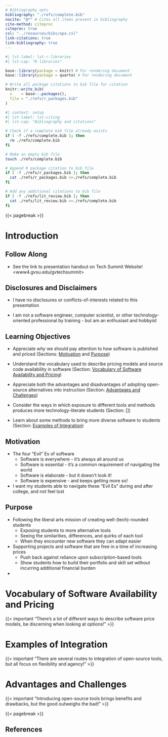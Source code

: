 ```yaml
---
# Bibliography opts
bibliography: "./refs/complete.bib"
nocite: "@*" # Cites all items present in bibliography
cite-method: citeproc
citeproc: true
csl: "../resources/bibs/apa.csl"
link-citations: true
link-bibliography: true
---
```

```r
#| lst-label: lst-r-libraries
#| lst-cap: "R libraries"

base::library(package = knitr) # For rendering document
base::library(package = quarto) # For rendering document

# Write all package citations to bib file for citation
knitr::write_bib(
  x    = base::.packages(),
  file = "./refs/r_packages.bib"
)
```

```bash
#| context: setup
#| lst-label: lst-citing
#| lst-cap: "Bibliography and citations"

# Check if a complete bib file already exists
if [ -f ./refs/complete.bib ]; then
  rm ./refs/complete.bib
fi

# Make an empty bib file
touch ./refs/complete.bib

# Append R package citation to bib file
if [ -f ./refs/r_packages.bib ]; then
  cat ./refs/r_packages.bib >>./refs/complete.bib
fi

# Add any additional citations to bib file
if [ -f ./refs/lit_review.bib ]; then
  cat ./refs/lit_review.bib >>./refs/complete.bib
fi
```

{{< pagebreak >}}

# Introduction {#sec-intro}

## Follow Along {#sec-follow-along}

- See the link to presentation handout on Tech Summit Website! <www4.gvsu.edu/gvtechsummit>

## Disclosures and Disclaimers {#sec-disclosures}

- I have no disclosures or conflicts-of-interests related to this presentation

- I am not a software engineer, computer scientist, or other technology-oriented
professional by training - but am an enthusiast and hobbyist

## Learning Objectives {#sec-learning-objs}

- Appreciate *why* we should pay attention to how software is published and
priced (Sections: [Motivation] and [Purpose])

- Understand the vocabulary used to describe pricing models and source code
availability in software (Section: [Vocabulary of Software Availability and
Pricing])

- Appreciate both the advantages and disadvantages of adopting open-source
alternatives into instruction (Section: [Advantages and Challenges])

- Consider the ways in which exposure to different tools and methods produces
more technology-literate students (Section: [])

- Learn about some methods to bring more diverse software to students (Section:
[Examples of Integration])

## Motivation {#sec-motivation}

- The four "Evil" Es of software
  - Software is everywhere - it's always all around us
  - Software is essential - it's a common requirement of navigating the world
  - Software is elaborate - but it doesn't look it!
  - Software is expensive - and keeps getting more so!

- I want my students able to navigate these "Evil Es" during and after college,
and not feel lost

## Purpose {#sec-purpose}

- Following the liberal arts mission of creating well-(tech)-rounded students
  - Exposing students to more alternative tools
  - Seeing the similarities, differences, and quirks of each tool
  - When they encounter new software they can adapt easier

- Supporting projects and software that are free in a time of increasing prices
  - Push back against reliance upon subscription-based tools
  - Show students how to build their portfolio and skill set without incurring
  additional financial burden

-

# Vocabulary of Software Availability and Pricing {#sec-avail}

{{< important "There's a lot of different ways to describe software price models,
be discerning when looking at options!" >}}

# Examples of Integration {#sec-examples-of-integration}

{{< important "There are several routes to integration of open-source tools, but
all focus on flexibility and agency!" >}}

# Advantages and Challenges {#sec-adv}

{{< important "Introducing open-source tools brings benefits and drawbacks, but
the good outweighs the bad!" >}}

{{< pagebreak >}}

## References {#sec-refs}

::: {#refs}
:::
